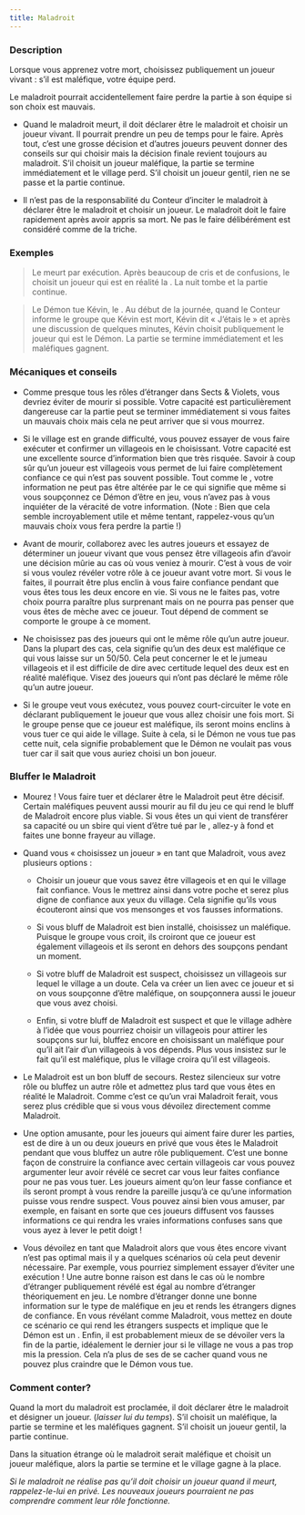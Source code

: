 ```yaml
---
title: Maladroit
---
```



<Role MALADROIT header />

### Description

Lorsque vous apprenez votre mort, choisissez publiquement un joueur vivant : s’il est maléfique, votre équipe perd.

Le maladroit pourrait accidentellement faire perdre la partie à son équipe si son choix est mauvais.

-   Quand le maladroit meurt, il doit déclarer être le maladroit et choisir un joueur vivant. Il pourrait prendre un peu de temps pour le faire. Après tout, c’est une grosse décision et d’autres joueurs peuvent donner des conseils sur qui choisir mais la décision finale revient toujours au maladroit. S’il choisit un joueur maléfique, la partie se termine immédiatement et le village perd. S’il choisit un joueur gentil, rien ne se passe et la partie continue.

-   Il n’est pas de la responsabilité du Conteur d’inciter le maladroit à déclarer être le maladroit et choisir un joueur. Le maladroit doit le faire rapidement après avoir appris sa mort. Ne pas le faire délibérément est considéré comme de la triche.

### Exemples 

> Le <Role MALADROIT /> meurt par exécution. Après beaucoup de cris et de confusions, le <Role MALADROIT /> choisit un joueur qui est en réalité la <Role COUTURIERE />. La nuit tombe et la partie continue.

> Le Démon tue Kévin, le <Role MALADROIT />. Au début de la journée, quand le Conteur informe le groupe que Kévin est mort, Kévin dit « J’étais le <Role MALADROIT /> » et après une discussion de quelques minutes, Kévin choisit publiquement le joueur qui est le Démon. La partie se termine immédiatement et les maléfiques gagnent.


### Mécaniques et conseils

- Comme presque tous les rôles d’étranger dans Sects & Violets, vous devriez éviter de mourir si possible. Votre capacité est particulièrement dangereuse car la partie peut se terminer immédiatement si vous faites un mauvais choix mais cela ne peut arriver que si vous mourrez.

- Si le village est en grande difficulté, vous pouvez essayer de vous faire exécuter et confirmer un villageois en le choisissant. Votre capacité est une excellente source d’information bien que très risquée. Savoir à coup sûr qu’un joueur est villageois vous permet de lui faire complètement confiance ce qui n’est pas souvent possible. Tout comme le <Role CHARMEUR_DE_SERPENT />, votre information ne peut pas être altérée par le <Role VORTOX /> ce qui signifie que même si vous soupçonnez ce Démon d’être en jeu, vous n’avez pas à vous inquiéter de la véracité de votre information. (Note : Bien que cela semble incroyablement utile et même tentant, rappelez-vous qu’un mauvais choix vous fera perdre la partie !)

- Avant de mourir, collaborez avec les autres joueurs et essayez de déterminer un joueur vivant que vous pensez être villageois afin d’avoir une décision mûrie au cas où vous veniez à mourir. C’est à vous de voir si vous voulez révéler votre rôle à ce joueur avant votre mort. Si vous le faites, il pourrait être plus enclin à vous faire confiance pendant que vous êtes tous les deux encore en vie. Si vous ne le faites pas, votre choix pourra paraître plus surprenant mais on ne pourra pas penser que vous êtes de mèche avec ce joueur. Tout dépend de comment se comporte le groupe à ce moment.

- Ne choisissez pas des joueurs qui ont le même rôle qu’un autre joueur. Dans la plupart des cas, cela signifie qu’un des deux est maléfique ce qui vous laisse sur un 50/50. Cela peut concerner le <Role JUMEAU_MALEFIQUE /> et le jumeau villageois et il est difficile de dire avec certitude lequel des deux est en réalité maléfique. Visez des joueurs qui n’ont pas déclaré le même rôle qu’un autre joueur. 

- Si le groupe veut vous exécutez, vous pouvez court-circuiter le vote en déclarant publiquement le joueur que vous allez choisir une fois mort. Si le groupe pense que ce joueur est maléfique, ils seront moins enclins à vous tuer ce qui aide le village. Suite à cela, si le Démon ne vous tue pas cette nuit, cela signifie probablement que le Démon ne voulait pas vous tuer car il sait que vous auriez choisi un bon joueur.
 
### Bluffer le Maladroit

- Mourez ! Vous faire tuer et déclarer être le Maladroit peut être décisif. Certain maléfiques peuvent aussi mourir au fil du jeu ce qui rend le bluff de Maladroit encore plus viable. Si vous êtes un <Role FANG_GU /> qui vient de transférer sa capacité ou un sbire qui vient d’être tué par le <Role VIGORMORTIS />, allez-y à fond et faites une bonne frayeur au village.

- Quand vous « choisissez un joueur » en tant que Maladroit, vous avez plusieurs options :

    - Choisir un joueur que vous savez être villageois et en qui le village fait confiance. Vous le mettrez ainsi dans votre poche et serez plus digne de confiance aux yeux du village. Cela signifie qu’ils vous écouteront ainsi que vos mensonges et vos fausses informations.

    - Si vous bluff de Maladroit est bien installé, choisissez un maléfique. Puisque le groupe vous croit, ils croiront que ce joueur est également villageois et ils seront en dehors des soupçons pendant un moment.

    - Si votre bluff de Maladroit est suspect, choisissez un villageois sur lequel le village a un doute. Cela va créer un lien avec ce joueur et si on vous soupçonne d’être maléfique, on soupçonnera aussi le joueur que vous avez choisi.

    - Enfin, si votre bluff de Maladroit est suspect et que le village adhère à l’idée que vous pourriez choisir un villageois pour attirer les soupçons sur lui, bluffez encore en choisissant un maléfique pour qu’il ait l’air d’un villageois à vos dépends. Plus vous insistez sur le fait qu’il est maléfique, plus le village croira qu’il est villageois. 

- Le Maladroit est un bon bluff de secours. Restez silencieux sur votre rôle ou bluffez un autre rôle et admettez plus tard que vous êtes en réalité le Maladroit. Comme c’est ce qu’un vrai Maladroit ferait, vous serez plus crédible que si vous vous dévoilez directement comme Maladroit.

- Une option amusante, pour les joueurs qui aiment faire durer les parties, est de dire à un ou deux joueurs en privé que vous êtes le Maladroit pendant que vous bluffez un autre rôle publiquement. C’est une bonne façon de construire la confiance avec certain villageois car vous pouvez argumenter leur avoir révélé ce secret car vous leur faites confiance pour ne pas vous tuer. Les joueurs aiment qu’on leur fasse confiance et ils seront prompt à vous rendre la pareille jusqu’à ce qu’une information puisse vous rendre suspect. Vous pouvez ainsi bien vous amuser, par exemple, en faisant en sorte que ces joueurs diffusent vos fausses informations ce qui rendra les vraies informations confuses sans que vous ayez à lever le petit doigt !

- Vous dévoilez en tant que Maladroit alors que vous êtes encore vivant n’est pas optimal mais il y a quelques scénarios où cela peut devenir nécessaire. Par exemple, vous pourriez simplement essayer d’éviter une exécution ! Une autre bonne raison est dans le cas où le nombre d’étranger publiquement révélé est égal au nombre d’étranger théoriquement en jeu. Le nombre d’étranger donne une bonne information sur le type de maléfique en jeu et rends les étrangers dignes de confiance. En vous révélant comme Maladroit, vous mettez en doute ce scénario ce qui rend les étrangers suspects et implique que le Démon est un <Role FANG_GU />. Enfin, il est probablement mieux de se dévoiler vers la fin de la partie, idéalement le dernier jour si le village ne vous a pas trop mis la pression. Cela n’a plus de ses de se cacher quand vous ne pouvez plus craindre que le Démon vous tue. 

### Comment conter?

Quand la mort du maladroit est proclamée, il doit déclarer être le maladroit et désigner un joueur. (_laisser lui du temps_). S’il choisit un maléfique, la partie se termine et les maléfiques gagnent. S’il choisit un joueur gentil, la partie continue.

Dans la situation étrange où le maladroit serait maléfique et choisit un joueur maléfique, alors la partie se termine et le village gagne à la place.

_Si le maladroit ne réalise pas qu’il doit choisir un joueur quand il meurt, rappelez-le-lui en privé. Les nouveaux joueurs pourraient ne pas comprendre comment leur rôle fonctionne._

